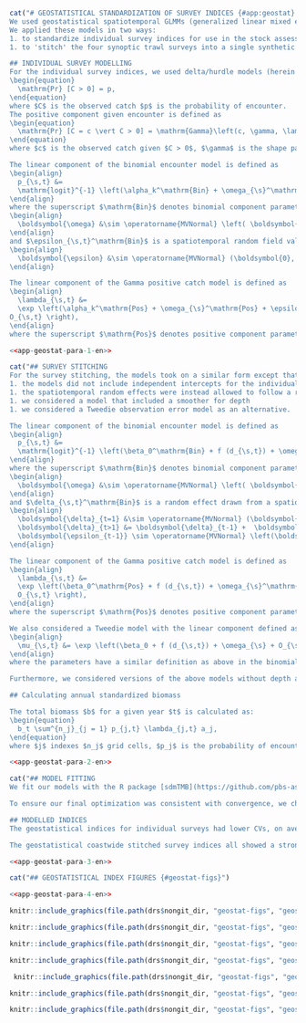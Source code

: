 \clearpage

\newcommand{\s}{\boldsymbol{s}}

```r
cat("# GEOSTATISTICAL STANDARDIZATION OF SURVEY INDICES {#app:geostat}
We used geostatistical spatiotemporal GLMMs (generalized linear mixed effect models) to standardize the survey indices as an alternative to the design-based estimators [e.g., @shelton2014; @thorson2015ices; @anderson2019synopsis; @anderson2022sdmTMB].
We applied these models in two ways:
1. to standardize individual survey indices for use in the stock assessment model and
1. to 'stitch' the four synoptic trawl surveys into a single synthetic index for comparison with trends in estimated biomass from the stock assessment model and with the commercial discard CPUE index.

## INDIVIDUAL SURVEY MODELLING
For the individual survey indices, we used delta/hurdle models (herein referred to as the $\Delta$-Gamma model [@aitchison1955]). In this model, synoptic survey catch (Figures \@ref(fig:geo-bubble1), \@ref(fig:geo-bubble2)) is defined based on a probability of encounter model and a positive catch model.
\begin{equation}
  \mathrm{Pr} [C > 0] = p,
\end{equation}
where $C$ is the observed catch $p$ is the probability of encounter.
The positive component given encounter is defined as
\begin{equation}
  \mathrm{Pr} [C = c \vert C > 0] = \mathrm{Gamma}\left(c, \gamma, \lambda / \gamma \right),
\end{equation}
where $c$ is the observed catch given $C > 0$, $\gamma$ is the shape parameter, $\lambda$ is the expected value, and $\lambda / \gamma$ combined is the scale parameter.

The linear component of the binomial encounter model is defined as
\begin{align}
  p_{\s,t} &=
  \mathrm{logit}^{-1} \left(\alpha_k^\mathrm{Bin} + \omega_{\s}^\mathrm{Bin} + \epsilon_{\s,t}^\mathrm{Bin} \right),
\end{align}
where the superscript $\mathrm{Bin}$ denotes binomial component parameters. The parameter $\alpha_k^\mathrm{Bin}$ is an intercept for each survey $k$, $\omega_{\s}^\mathrm{Bin}$ is a spatial random field value
\begin{align}
  \boldsymbol{\omega} &\sim \operatorname{MVNormal} \left( \boldsymbol{0}, \boldsymbol{\Sigma}_\omega \right),
\end{align}
and $\epsilon_{\s,t}^\mathrm{Bin}$ is a spatiotemporal random field value
\begin{align}
  \boldsymbol{\epsilon} &\sim \operatorname{MVNormal} (\boldsymbol{0}, \boldsymbol{\Sigma}_{\epsilon}).
\end{align}

The linear component of the Gamma positive catch model is defined as
\begin{align}
  \lambda_{\s,t} &=
  \exp \left(\alpha_k^\mathrm{Pos} + \omega_{\s}^\mathrm{Pos} + \epsilon{\s,t}^\mathrm{Pos} +
O_{\s,t} \right),
\end{align}
where the superscript $\mathrm{Pos}$ denotes positive component parameters, $O_{\s, t}$ represents an offset variable (here log area swept) and the other parameters have a similar definition to the binomial model above.")
```

```r
<<app-geostat-para-1-en>>
```

```r
cat("## SURVEY STITCHING
For the survey stitching, the models took on a similar form except that:
1. the models did not include independent intercepts for the individual years
1. the spatiotemporal random effects were instead allowed to follow a random walk (this helped constrain the model when stitching the biennial surveys)
1. we considered a model that included a smoother for depth
1. we considered a Tweedie observation error model as an alternative.

The linear component of the binomial encounter model is defined as
\begin{align}
  p_{\s,t} &=
  \mathrm{logit}^{-1} \left(\beta_0^\mathrm{Bin} + f (d_{\s,t}) + \omega_{\s}^\mathrm{Bin} + \delta_{\s,t}^\mathrm{Bin} \right),
\end{align}
where the superscript $\mathrm{Bin}$ denotes binomial component parameters. The parameter $\beta_0^\mathrm{Bin}$ is an overall intercept, $f (d_{\s,t})$ is a penalized smoother function for log depth with upper basis dimension of 5, $\omega_{\s}^\mathrm{Bin}$ is a spatial random field value
\begin{align}
  \boldsymbol{\omega} &\sim \operatorname{MVNormal} \left( \boldsymbol{0}, \boldsymbol{\Sigma}_\omega \right),
\end{align}
and $\delta_{\s,t}^\mathrm{Bin}$ is a random effect drawn from a spatiotemporal random field that is assumed to follow a random walk
\begin{align}
  \boldsymbol{\delta}_{t=1} &\sim \operatorname{MVNormal} (\boldsymbol{0}, \boldsymbol{\Sigma}_{\epsilon}),\\
  \boldsymbol{\delta}_{t>1} &= \boldsymbol{\delta}_{t-1} +  \boldsymbol{\epsilon_{t-1}},  \:
  \boldsymbol{\epsilon_{t-1}} \sim \operatorname{MVNormal} \left(\boldsymbol{0}, \boldsymbol{\Sigma}_{\epsilon} \right).
\end{align}

The linear component of the Gamma positive catch model is defined as
\begin{align}
  \lambda_{\s,t} &=
  \exp \left(\beta_0^\mathrm{Pos} + f (d_{\s,t}) + \omega_{\s}^\mathrm{Pos} + \delta_{\s,t}^\mathrm{Pos} +
  O_{\s,t} \right),
\end{align}
where the superscript $\mathrm{Pos}$ denotes positive component parameters, $O_{\s, t}$ represents an offset variable (here log area swept) and the other parameters have a similar definition to the binomial model above.

We also considered a Tweedie model with the linear component defined as
\begin{align}
  \mu_{\s,t} &= \exp \left(\beta_0 + f (d_{\s,t}) + \omega_{\s} + O_{\s,t} + \delta_{\s,t} \right),
\end{align}
where the parameters have a similar definition as above in the binomial and Gamma models but the data are accounted for with a single observation distribution---the Tweedie---with associated mean, power, and scale parameters.

Furthermore, we considered versions of the above models without depth as a predictor. In total, we fit four models: $\Delta$-Gamma with depth, $\Delta$-Gamma without depth, Tweedie with depth, and Tweedie without depth. Predictions from the $\Delta$-Gamma without depth are shown in Figures \@ref(fig:geo-predmap1) and \@ref(fig:geo-predmap2) as examples.

## Calculating annual standardized biomass

The total biomass $b$ for a given year $t$ is calculated as:
\begin{equation}
  b_t \sum^{n_j}_{j = 1} p_{j,t} \lambda_{j,t} a_j,
\end{equation}
where $j$ indexes $n_j$ grid cells, $p_j$ is the probability of encounter in grid cell $j$, $\lambda_j$ is the expected catch conditional on encounter in grid cell $j$, and $a_j$ is the area of grid cell $j$ (4 km^2^).")
```

```r
<<app-geostat-para-2-en>>
```

```r
cat("## MODEL FITTING
We fit our models with the R package [sdmTMB](https://github.com/pbs-assess/sdmTMB) [@anderson2019synopsis; @anderson2022sdmTMB], which develops input Stochastic Partial Differential Equation (SPDE) matrices using the R package INLA [@lindgren2011; @rue2017], calculates the model log likelihood via a TMB [@kristensen2016] template, and minimizes the negative marginal log likelihood via the R [@r2022] non-linear minimization routine `stats::nlminb()`. The Laplace approximation, as implemented in TMB, is used to integrate over random effects. We followed this optimization with a Newton optimizer, `stats::optimHess()` to further reduce the negative log likelihood.

To ensure our final optimization was consistent with convergence, we checked that all gradients with respect to fixed effects were < 0.001 and that Hessian matrices were positive-definite. We constructed our SPDE meshes such that the minimum allowed distance between vertices in the mesh (INLA `cutoff`) was 20 km in the coastwide model; 10 km for `r qcs`, `r hss`, and the `r wcvis`; and 7 km for `r wchgs` (smaller survey area with a sharp depth transition).

## MODELLED INDICES
The geostatistical indices for individual surveys had lower CVs, on average, than the design-based indices---particularly in Queen Charlotte Sound (Fig. \@ref(fig:geo-individual)). The $\Delta$-Gamma and Tweedie stitched indices were similar to each other. The most noticeable difference was that including a smoother for depth slightly reduced the estimate of biomass in 2003--2004 and shrunk the confidence intervals in those years (Fig. \@ref(fig:geo-indexes)).

The geostatistical coastwide stitched survey indices all showed a strong resemblance to the commercial Discard CPUE index (Fig. \@ref(fig:geo-indexes-cpue)) with mostly overlapping confidence intervals, marked declines from 2010 to 2021, and a dip in the mid 2000s. There was some discrepancy in the initial year of the survey (2003) with the Discard CPUE being slightly higher,  although the majority of the confidence intervals still overlap.")
```

```r
<<app-geostat-para-3-en>>
```

```r
cat("## GEOSTATISTICAL INDEX FIGURES {#geostat-figs}")
```

```r
<<app-geostat-para-4-en>>
```

```r
knitr::include_graphics(file.path(drs$nongit_dir, "geostat-figs", "geostat-map-raw1.png"), dpi = NA)
```

```r
knitr::include_graphics(file.path(drs$nongit_dir, "geostat-figs", "geostat-map-raw2.png"), dpi = NA)
```

```r
knitr::include_graphics(file.path(drs$nongit_dir, "geostat-figs", "geostat-map-pred1.png"), dpi = NA)
```

```r
knitr::include_graphics(file.path(drs$nongit_dir, "geostat-figs", "geostat-map-pred2.png"), dpi = NA)
```

```r
 knitr::include_graphics(file.path(drs$nongit_dir, "geostat-figs", "geostat-individual-vs-design.png"), dpi = NA)
```

```r
knitr::include_graphics(file.path(drs$nongit_dir, "geostat-figs", "geostat-indexes.png"), dpi = NA)
```

```r
knitr::include_graphics(file.path(drs$nongit_dir, "geostat-figs", "geostat-indexes-cpue.png"), dpi = NA)
```
